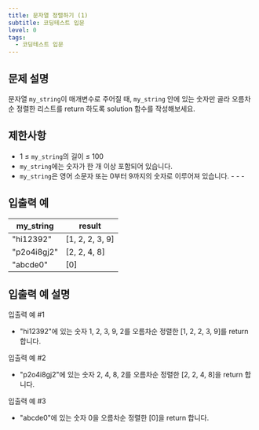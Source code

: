 ```yaml
---
title: 문자열 정렬하기 (1)
subtitle: 코딩테스트 입문
level: 0
tags:
  - 코딩테스트 입문
---
```


## 문제 설명

문자열 `my_string`이 매개변수로 주어질 때, `my_string` 안에 있는 숫자만 골라 오름차순 정렬한 리스트를 return 하도록 solution 함수를 작성해보세요.

## 제한사항

- 1 ≤ `my_string`의 길이 ≤ 100
- `my_string`에는 숫자가 한 개 이상 포함되어 있습니다.
- `my_string`은 영어 소문자 또는 0부터 9까지의 숫자로 이루어져 있습니다. - - -

## 입출력 예

| my_string   | result            |
| ----------- | ----------------- |
| "hi12392"   | \[1, 2, 2, 3, 9\] |
| "p2o4i8gj2" | \[2, 2, 4, 8\]    |
| "abcde0"    | \[0\]             |

## 입출력 예 설명

입출력 예 #1

- "hi12392"에 있는 숫자 1, 2, 3, 9, 2를 오름차순 정렬한 \[1, 2, 2, 3, 9\]를 return 합니다.

입출력 예 #2

- "p2o4i8gj2"에 있는 숫자 2, 4, 8, 2를 오름차순 정렬한 \[2, 2, 4, 8\]을 return 합니다.

입출력 예 #3

- "abcde0"에 있는 숫자 0을 오름차순 정렬한 \[0\]을 return 합니다.
